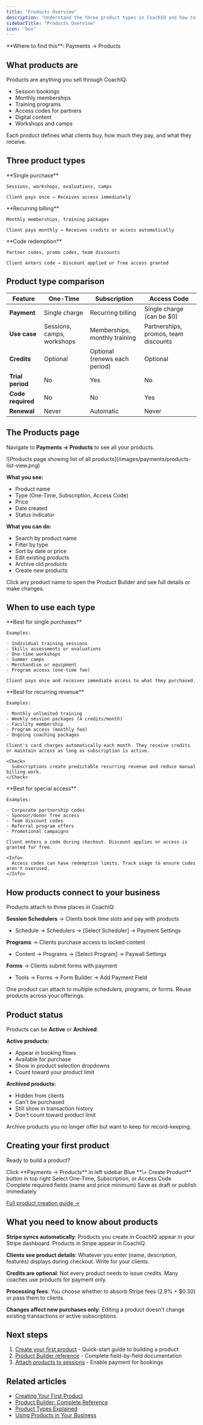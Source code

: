 ```yaml
---
title: "Products Overview"
description: "Understand the three product types in CoachIQ and how to use them to monetize your coaching business"
sidebarTitle: "Products Overview"
icon: "box"
---
```


<Info>
  **Where to find this**: Payments → Products
</Info>

## What products are

Products are anything you sell through CoachIQ:

- Session bookings
- Monthly memberships
- Training programs
- Access codes for partners
- Digital content
- Workshops and camps

Each product defines what clients buy, how much they pay, and what they receive.

## Three product types

<CardGroup cols={3}>
  <Card title="One-Time" icon="credit-card">
    **Single purchase**

    Sessions, workshops, evaluations, camps

    Client pays once → Receives access immediately
  </Card>
  <Card title="Subscription" icon="rotate">
    **Recurring billing**

    Monthly memberships, training packages

    Client pays monthly → Receives credits or access automatically
  </Card>
  <Card title="Access Code" icon="ticket">
    **Code redemption**

    Partner codes, promo codes, team discounts

    Client enters code → Discount applied or free access granted
  </Card>
</CardGroup>

## Product type comparison

| Feature           | One-Time                   | Subscription                  | Access Code                          |
| ----------------- | -------------------------- | ----------------------------- | ------------------------------------ |
| **Payment**       | Single charge              | Recurring billing             | Single charge (can be \$0)           |
| **Use case**      | Sessions, camps, workshops | Memberships, monthly training | Partnerships, promos, team discounts |
| **Credits**       | Optional                   | Optional (renews each period) | Optional                             |
| **Trial period**  | No                         | Yes                           | No                                   |
| **Code required** | No                         | No                            | Yes                                  |
| **Renewal**       | Never                      | Automatic                     | Never                                |

## The Products page

Navigate to **Payments → Products** to see all your products.

<Frame>
  ![Products page showing list of all products](/images/payments/products-list-view.png)
</Frame>

**What you see:**

- Product name
- Type (One-Time, Subscription, Access Code)
- Price
- Date created
- Status indicator

**What you can do:**

- Search by product name
- Filter by type
- Sort by date or price
- Edit existing products
- Archive old products
- Create new products

<Tip>
  Click any product name to open the Product Builder and see full details or make changes.
</Tip>

## When to use each type

<Tabs>
  <Tab title="One-Time Products">
    **Best for single purchases**

    Examples:

    - Individual training sessions
    - Skills assessments or evaluations
    - One-time workshops
    - Summer camps
    - Merchandise or equipment
    - Program access (one-time fee)

    Client pays once and receives immediate access to what they purchased.
  </Tab>
  <Tab title="Subscription Products">
    **Best for recurring revenue**

    Examples:

    - Monthly unlimited training
    - Weekly session packages (4 credits/month)
    - Facility membership
    - Program access (monthly fee)
    - Ongoing coaching packages

    Client's card charges automatically each month. They receive credits or maintain access as long as subscription is active.

    <Check>
      Subscriptions create predictable recurring revenue and reduce manual billing work.
    </Check>
  </Tab>
  <Tab title="Access Code Products">
    **Best for special access**

    Examples:

    - Corporate partnership codes
    - Sponsor/donor free access
    - Team discount codes
    - Referral program offers
    - Promotional campaigns

    Client enters a code during checkout. Discount applies or access is granted for free.

    <Info>
      Access codes can have redemption limits. Track usage to ensure codes aren't overused.
    </Info>
  </Tab>
</Tabs>

## How products connect to your business

Products attach to three places in CoachIQ:

**Session Schedulers** → Clients book time slots and pay with products

- Schedule → Schedulers → [Select Scheduler] → Payment Settings

**Programs** → Clients purchase access to locked content

- Content → Programs → [Select Program] → Paywall Settings

**Forms** → Clients submit forms with payment

- Tools → Forms → Form Builder → Add Payment Field

<Note>
  One product can attach to multiple schedulers, programs, or forms. Reuse products across your offerings.
</Note>

## Product status

Products can be **Active** or **Archived**:

**Active products:**

- Appear in booking flows
- Available for purchase
- Show in product selection dropdowns
- Count toward your product limit

**Archived products:**

- Hidden from clients
- Can't be purchased
- Still show in transaction history
- Don't count toward product limit

Archive products you no longer offer but want to keep for record-keeping.

## Creating your first product

Ready to build a product?

<Steps>
  <Step title="Go to Products page">
    Click **Payments → Products** in left sidebar
  </Step>
  <Step title="Click Create Product">
    Blue **\+ Create Product** button in top right
  </Step>
  <Step title="Choose product type">
    Select One-Time, Subscription, or Access Code
  </Step>
  <Step title="Fill out Product Builder">
    Complete required fields (name and price minimum)
  </Step>
  <Step title="Save or Publish">
    Save as draft or publish immediately
  </Step>
</Steps>

[Full product creation guide →](/payments/creating-first-product)

## What you need to know about products

**Stripe syncs automatically**: Products you create in CoachIQ appear in your Stripe dashboard. Products in Stripe appear in CoachIQ.

**Clients see product details**: Whatever you enter (name, description, features) displays during checkout. Write for your clients.

**Credits are optional**: Not every product needs to issue credits. Many coaches use products for payment only.

**Processing fees**: You choose whether to absorb Stripe fees (2.9% + \$0.30) or pass them to clients.

**Changes affect new purchases only**: Editing a product doesn't change existing transactions or active subscriptions.

## Next steps

1. [Create your first product](/payments/creating-first-product) - Quick-start guide to building a product
2. [Product Builder reference](/payments/product-builder-reference) - Complete field-by-field documentation
3. [Attach products to sessions](/payments/products-integration) - Enable payment for bookings

## Related articles

- [Creating Your First Product](/payments/creating-first-product)
- [Product Builder: Complete Reference](/payments/product-builder-reference)
- [Product Types Explained](/payments/product-types)
- [Using Products in Your Business](/payments/products-integration)